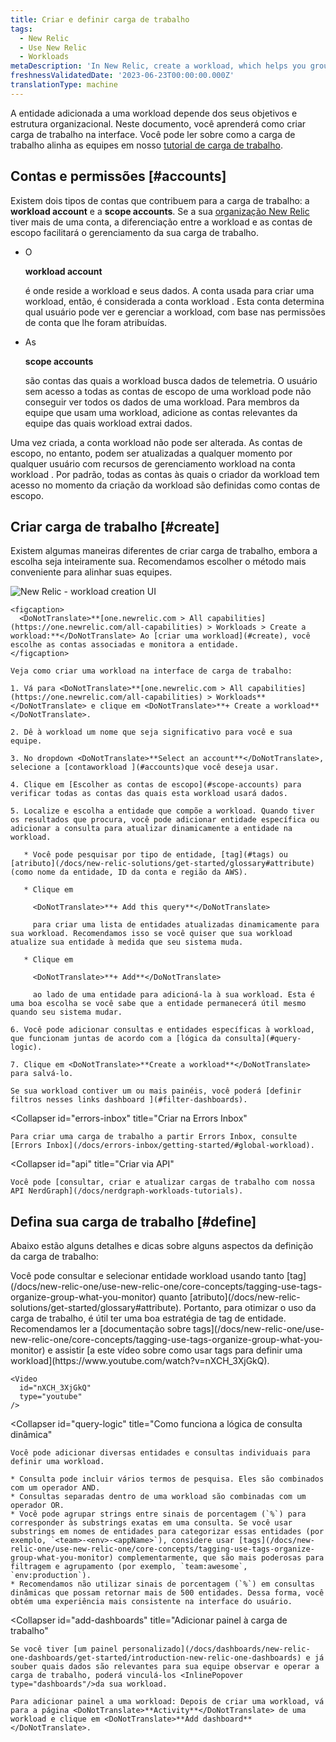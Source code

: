 ```yaml
---
title: Criar e definir carga de trabalho
tags:
  - New Relic
  - Use New Relic
  - Workloads
metaDescription: 'In New Relic, create a workload, which helps you group together monitored entities that are related.'
freshnessValidatedDate: '2023-06-23T00:00:00.000Z'
translationType: machine
---
```



A entidade adicionada a uma workload depende dos seus objetivos e estrutura organizacional. Neste documento, você aprenderá como criar carga de trabalho na interface. Você pode ler sobre como a carga de trabalho alinha as equipes em nosso [tutorial de carga de trabalho](/docs/tutorial-peak-demand/organize-data-workloads).

## Contas e permissões [#accounts]

Existem dois tipos de contas que contribuem para a carga de trabalho: a <DoNotTranslate>**workload account**</DoNotTranslate> e a <DoNotTranslate>**scope accounts**</DoNotTranslate>. Se a sua [organização New Relic](/docs/accounts/accounts-billing/account-structure/new-relic-account-structure) tiver mais de uma conta, a diferenciação entre a workload e as contas de escopo facilitará o gerenciamento da sua carga de trabalho.

* O

  <DoNotTranslate>**workload account**</DoNotTranslate>

  é onde reside a workload e seus dados. A conta usada para criar uma workload, então, é considerada a conta workload . Esta conta determina qual usuário pode ver e gerenciar a workload, com base nas permissões de conta que lhe foram atribuídas.

* As

  <DoNotTranslate>**scope accounts**</DoNotTranslate>

  são contas das quais a workload busca dados de telemetria. O usuário sem acesso a todas as contas de escopo de uma workload pode não conseguir ver todos os dados de uma workload. Para membros da equipe que usam uma workload, adicione as contas relevantes da equipe das quais workload extrai dados.

Uma vez criada, a conta workload não pode ser alterada. As contas de escopo, no entanto, podem ser atualizadas a qualquer momento por qualquer usuário com recursos de gerenciamento workload na conta workload . Por padrão, todas as contas às quais o criador da workload tem acesso no momento da criação da workload são definidas como contas de escopo.

## Criar carga de trabalho [#create]

Existem algumas maneiras diferentes de criar carga de trabalho, embora a escolha seja inteiramente sua. Recomendamos escolher o método mais conveniente para alinhar suas equipes.

<CollapserGroup>
  <Collapser
    id="UI"
    title="Crie uma workload na interface"
  >
    <img
      title="new-relic-create-workload.png"
      alt="New Relic - workload creation UI"
      src={workloadsCreateWorkload}
    />

    <figcaption>
      <DoNotTranslate>**[one.newrelic.com > All capabilities](https://one.newrelic.com/all-capabilities) > Workloads > Create a workload:**</DoNotTranslate> Ao [criar uma workload](#create), você escolhe as contas associadas e monitora a entidade.
    </figcaption>

    Veja como criar uma workload na interface de carga de trabalho:

    1. Vá para <DoNotTranslate>**[one.newrelic.com > All capabilities](https://one.newrelic.com/all-capabilities) > Workloads**</DoNotTranslate> e clique em <DoNotTranslate>**+ Create a workload**</DoNotTranslate>.

    2. Dê à workload um nome que seja significativo para você e sua equipe.

    3. No dropdown <DoNotTranslate>**Select an account**</DoNotTranslate>, selecione a [contaworkload ](#accounts)que você deseja usar.

    4. Clique em [Escolher as contas de escopo](#scope-accounts) para verificar todas as contas das quais esta workload usará dados.

    5. Localize e escolha a entidade que compõe a workload. Quando tiver os resultados que procura, você pode adicionar entidade específica ou adicionar a consulta para atualizar dinamicamente a entidade na workload.

       * Você pode pesquisar por tipo de entidade, [tag](#tags) ou [atributo](/docs/new-relic-solutions/get-started/glossary#attribute) (como nome da entidade, ID da conta e região da AWS).

       * Clique em

         <DoNotTranslate>**+ Add this query**</DoNotTranslate>

         para criar uma lista de entidades atualizadas dinamicamente para sua workload. Recomendamos isso se você quiser que sua workload atualize sua entidade à medida que seu sistema muda.

       * Clique em

         <DoNotTranslate>**+ Add**</DoNotTranslate>

         ao lado de uma entidade para adicioná-la à sua workload. Esta é uma boa escolha se você sabe que a entidade permanecerá útil mesmo quando seu sistema mudar.

    6. Você pode adicionar consultas e entidades específicas à workload, que funcionam juntas de acordo com a [lógica da consulta](#query-logic).

    7. Clique em <DoNotTranslate>**Create a workload**</DoNotTranslate> para salvá-lo.

    Se sua workload contiver um ou mais painéis, você poderá [definir filtros nesses links dashboard ](#filter-dashboards).
  </Collapser>

  <Collapser
    id="errors-inbox"
    title="Criar na Errors Inbox"
  >
    Para criar uma carga de trabalho a partir Errors Inbox, consulte [Errors Inbox](/docs/errors-inbox/getting-started/#global-workload).
  </Collapser>

  <Collapser
    id="api"
    title="Criar via API"
  >
    Você pode [consultar, criar e atualizar cargas de trabalho com nossa API NerdGraph](/docs/nerdgraph-workloads-tutorials).
  </Collapser>
</CollapserGroup>

## Defina sua carga de trabalho [#define]

Abaixo estão alguns detalhes e dicas sobre alguns aspectos da definição da carga de trabalho:

<CollapserGroup>
  <Collapser
    id="tags"
    title="Use tag para definir o conteúdo da workload"
  >
    Você pode consultar e selecionar entidade workload usando tanto [tag](/docs/new-relic-one/use-new-relic-one/core-concepts/tagging-use-tags-organize-group-what-you-monitor) quanto [atributo](/docs/new-relic-solutions/get-started/glossary#attribute). Portanto, para otimizar o uso da carga de trabalho, é útil ter uma boa estratégia de tag de entidade. Recomendamos ler a [documentação sobre tags](/docs/new-relic-one/use-new-relic-one/core-concepts/tagging-use-tags-organize-group-what-you-monitor) e assistir [a este vídeo sobre como usar tags para definir uma workload](https://www.youtube.com/watch?v=nXCH_3XjGkQ).

    <Video
      id="nXCH_3XjGkQ"
      type="youtube"
    />
  </Collapser>

  <Collapser
    id="query-logic"
    title="Como funciona a lógica de consulta dinâmica"
  >
    Você pode adicionar diversas entidades e consultas individuais para definir uma workload.

    * Consulta pode incluir vários termos de pesquisa. Eles são combinados com um operador AND.
    * Consultas separadas dentro de uma workload são combinadas com um operador OR.
    * Você pode agrupar strings entre sinais de porcentagem (`%`) para corresponder às substrings exatas em uma consulta. Se você usar substrings em nomes de entidades para categorizar essas entidades (por exemplo, `<team>-<env>-<appName>`), considere usar [tags](/docs/new-relic-one/use-new-relic-one/core-concepts/tagging-use-tags-organize-group-what-you-monitor) complementarmente, que são mais poderosas para filtragem e agrupamento (por exemplo, `team:awesome`, `env:production`).
    * Recomendamos não utilizar sinais de porcentagem (`%`) em consultas dinâmicas que possam retornar mais de 500 entidades. Dessa forma, você obtém uma experiência mais consistente na interface do usuário.
  </Collapser>

  <Collapser
    id="add-dashboards"
    title="Adicionar painel à carga de trabalho"
  >
    Se você tiver [um painel personalizado](/docs/dashboards/new-relic-one-dashboards/get-started/introduction-new-relic-one-dashboards) e já souber quais dados são relevantes para sua equipe observar e operar a carga de trabalho, poderá vinculá-los <InlinePopover type="dashboards"/>da sua workload.

    Para adicionar painel a uma workload: Depois de criar uma workload, vá para a página <DoNotTranslate>**Activity**</DoNotTranslate> de uma workload e clique em <DoNotTranslate>**Add dashboard**</DoNotTranslate>.
  </Collapser>
</CollapserGroup>